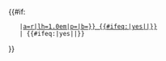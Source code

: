 <includeonly><span style="white-space:nowrap;"><!--
-->{{#if:{{{link|}}}
    |[[{{{link}}}{{!}}{{su|a=r|lh=1.0em|p={{{TL|}}}|b={{{BL|}}}}}<!--
 -->{{#ifeq:{{{anti|}}}|yes|<span style="text-decoration:overline;">{{{1}}}</span>|{{{1}}}}}{{su|a=l|lh=1.0em|p={{{TR|}}}|b={{{BR|}}}}}]]
    |{{su|a=r|lh=1.0em|p={{{TL|}}}|b={{{BL|}}}}}<!--
 -->{{#ifeq:{{{anti|}}}|yes|<span style="text-decoration:overline;">{{{1}}}</span>|{{{1}}}}}{{su|a=l|lh=1.0em|p={{{TR|}}}|b={{{BR|}}}}}
}}</span></includeonly><noinclude>
{{documentation}}
</noinclude>